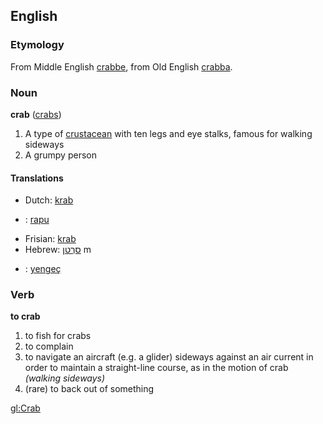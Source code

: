 ==English==
===Etymology===
From Middle English [[crabbe]], from Old English [[crabba]].
===Noun===
'''crab''' ([[crabs]])

# A type of [[crustacean]] with ten legs and eye stalks, famous for walking sideways<!-- better def needed -->
# A grumpy person
 
====Translations====
*Dutch: [[krab]]
*{{fi}}: [[rapu]]
*Frisian: [[krab]]
*Hebrew: [[סרטן|סַרְטַן]] m
*{{tr}}: [[yengeç]]

=== Verb ===
'''to crab'''
#to fish for crabs
#to complain
#to navigate an aircraft (e.g. a glider) sideways against an air current in order to maintain a straight-line course, as in the motion of crab ''(walking sideways)''
#(rare) to back out of something

[[gl:Crab]]